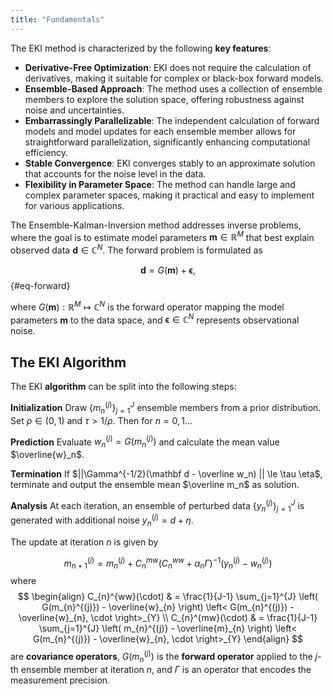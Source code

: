 ```yaml
---
title: "Fundamentals"
---
```


The EKI method is characterized by the following **key features**:

::: {.callout}
- **Derivative-Free Optimization**: EKI does not require the calculation of derivatives, making it suitable for complex or black-box forward models.
- **Ensemble-Based Approach**: The method uses a collection of ensemble members to explore the solution space, offering robustness against noise and uncertainties.
- **Embarrassingly Parallelizable**: The independent calculation of forward models and model updates for each ensemble member allows for straightforward parallelization, significantly enhancing computational efficiency.
- **Stable Convergence**: EKI converges stably to an approximate solution that accounts for the noise level in the data.
- **Flexibility in Parameter Space**: The method can handle large and complex parameter spaces, making it practical and easy to implement for various applications.
:::

The Ensemble-Kalman-Inversion method addresses inverse problems, where the goal is to estimate model parameters $\mathbf{m}  \in \mathbb R^M$ that best explain observed data $\mathbf{d} \in \mathbb C^N$.
The forward problem is formulated as

$$
\begin{equation}
\mathbf{d} = G(\mathbf{m}) + \boldsymbol{\epsilon},
\end{equation}
$$ {#eq-forward}

where $G(\mathbf{m}): \mathbb R^M \mapsto \mathbb C^N$ is the forward operator mapping the model parameters $\mathbf{m}$ to the data space, and  $\boldsymbol{\epsilon} \in \mathbb C^N$ represents observational noise.

## The EKI Algorithm

The EKI **algorithm** can be split into the following steps:

**Initialization**
Draw $\{ m_{n}^{(j)}\}_{j=1}^J$ ensemble members from a prior distribution.
Set $\rho \in (0,1)$ and $\tau > 1/\rho$.
Then for $n=0,1 \dots$

**Prediction**
Evaluate $w_n^{(j)} = G(m_n^{(j)})$ and calculate the mean value $\overline{w}_n$.

**Termination**
If $||\Gamma^{-1/2}(\mathbf d - \overline w_n) || \le \tau \eta$, terminate and output the ensemble mean $\overline m_n$ as solution.

**Analysis**
At each iteration, an ensemble of perturbed data $\{ y_{n}^{(j)}\}_{j=1}^J$ is generated with additional noise $y_n^{(j)} = d + \eta$.

The update at iteration $n$ is given by

$$
m_{n+1}^{(j)} = m_{n}^{(j)} + C_{n}^{mw} \left(  
C_{n}^{ww} + \alpha_{n}\Gamma
\right) ^{-1}
( y_{n}^{(j)} - w_{n}^{(j)} )
$$
where
$$
\begin{align}
C_{n}^{ww}(\cdot) & = \frac{1}{J-1} \sum_{j=1}^{J} \left( G(m_{n}^{(j)}) - \overline{w}_{n} \right) \left< G(m_{n}^{(j)}) - \overline{w}_{n}, \cdot \right>_{Y} \\
C_{n}^{mw}(\cdot) & = \frac{1}{J-1} \sum_{j=1}^{J} \left( m_{n}^{(j)} - \overline{m}_{n} \right) \left< G(m_{n}^{(j)}) - \overline{w}_{n}, \cdot \right>_{Y}
\end{align}
$$
are **covariance operators**, $G(m_n^{(j)})$ is the **forward operator** applied to the $j$-th ensemble member at iteration $n$, and  $\Gamma$ is an operator that encodes the measurement precision.

